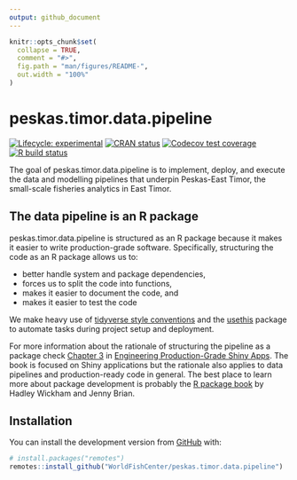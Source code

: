 ```yaml
---
output: github_document
---
```


<!-- README.md is generated from README.Rmd. Please edit that file -->

```r
knitr::opts_chunk$set(
  collapse = TRUE,
  comment = "#>",
  fig.path = "man/figures/README-",
  out.width = "100%"
)
```

# peskas.timor.data.pipeline

<!-- badges: start -->
[![Lifecycle: experimental](https://img.shields.io/badge/lifecycle-experimental-orange.svg)](https://www.tidyverse.org/lifecycle/#experimental)
[![CRAN status](https://www.r-pkg.org/badges/version/peskas.timor.data.pipeline)](https://CRAN.R-project.org/package=peskas.timor.data.pipeline)
[![Codecov test coverage](https://codecov.io/gh/WorldFishCenter/peskas.timor.data.pipeline/branch/master/graph/badge.svg)](https://codecov.io/gh/WorldFishCenter/peskas.timor.data.pipeline?branch=master)
[![R build status](https://github.com/WorldFishCenter/peskas.timor.data.pipeline/workflows/R-CMD-check/badge.svg)](https://github.com/WorldFishCenter/peskas.timor.data.pipeline/actions)
<!-- badges: end -->

The goal of peskas.timor.data.pipeline is to implement, deploy, and execute the data and modelling pipelines that underpin Peskas-East Timor, the small-scale fisheries analytics in East Timor. 

## The data pipeline is an R package

peskas.timor.data.pipeline is structured as an R package because it makes it easier to write production-grade software. Specifically, structuring the code as an R package allows us to:

- better handle system and package dependencies,
- forces us to split the code into functions,
- makes it easier to document the code, and 
- makes it easier to test the code 

We make heavy use of [tidyverse style conventions](https://engineering-shiny.org) and the [usethis](https://usethis.r-lib.org) package to automate tasks during project setup and deployment.

For more information about the rationale of structuring the pipeline as a package check [Chapter 3](https://engineering-shiny.org/structuring-project.html#structuring-your-app_) in [Engineering Production-Grade Shiny Apps](https://engineering-shiny.org). The book is focused on Shiny applications but the rationale also applies to data pipelines and production-ready code in general. The best place to learn more about package development is probably the [R package book](https://r-pkgs.org) by Hadley Wickham and Jenny Brian.


## Installation

You can install the development version from [GitHub](https://github.com/) with:

``` r
# install.packages("remotes")
remotes::install_github("WorldFishCenter/peskas.timor.data.pipeline")
```
